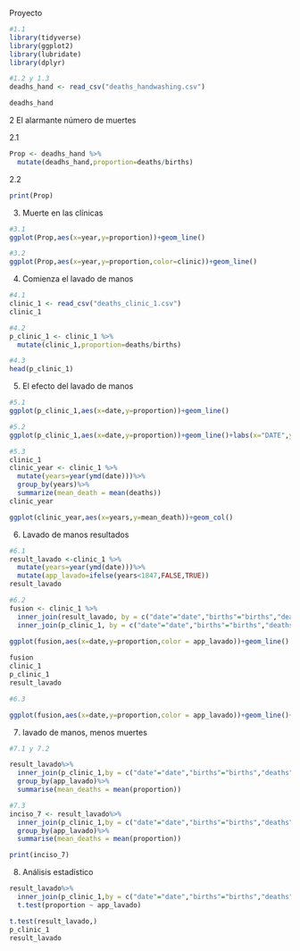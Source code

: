 Proyecto

```r
#1.1
library(tidyverse)
library(ggplot2)
library(lubridate)
library(dplyr)
```

```r
#1.2 y 1.3
deadhs_hand <- read_csv("deaths_handwashing.csv")

deadhs_hand

```

2 El alarmante número de muertes

2.1
```r
Prop <- deadhs_hand %>%
  mutate(deadhs_hand,proportion=deaths/births)
```

2.2
```r
print(Prop)
```
3. Muerte en las clínicas

```r
#3.1
ggplot(Prop,aes(x=year,y=proportion))+geom_line()
```

```r
#3.2
ggplot(Prop,aes(x=year,y=proportion,color=clinic))+geom_line()
```


4. Comienza el lavado de manos

```r
#4.1
clinic_1 <- read_csv("deaths_clinic_1.csv")
clinic_1
```


```r
#4.2
p_clinic_1 <- clinic_1 %>%
  mutate(clinic_1,proportion=deaths/births)
```


```r
#4.3
head(p_clinic_1)
```
5. El efecto del lavado de manos

```r
#5.1
ggplot(p_clinic_1,aes(x=date,y=proportion))+geom_line()
```

```r
#5.2
ggplot(p_clinic_1,aes(x=date,y=proportion))+geom_line()+labs(x="DATE",y="PROPORTION")
```


```r
#5.3
clinic_1
clinic_year <- clinic_1 %>%
  mutate(years=year(ymd(date)))%>%
  group_by(years)%>%
  summarize(mean_death = mean(deaths))
clinic_year
```


```r
ggplot(clinic_year,aes(x=years,y=mean_death))+geom_col()
```

6. Lavado de manos resultados

```r
#6.1
result_lavado <-clinic_1 %>%
  mutate(years=year(ymd(date)))%>%
  mutate(app_lavado=ifelse(years<1847,FALSE,TRUE))
result_lavado

```

```r
#6.2
fusion <- clinic_1 %>%
  inner_join(result_lavado, by = c("date"="date","births"="births","deaths"="deaths"),suffix = c("_clinic","_lavado"))%>%
  inner_join(p_clinic_1, by = c("date"="date","births"="births","deaths"="deaths"),suffix = c("_clinic","_p"))
  
ggplot(fusion,aes(x=date,y=proportion,color = app_lavado))+geom_line()

fusion
clinic_1
p_clinic_1
result_lavado
```
```r
#6.3

ggplot(fusion,aes(x=date,y=proportion,color = app_lavado))+geom_line()+labs(x="FECHA",y="PROPORCIÓN")

```



7. lavado de manos, menos muertes

```r
#7.1 y 7.2

result_lavado%>%
  inner_join(p_clinic_1,by = c("date"="date","births"="births","deaths"="deaths"))%>%
  group_by(app_lavado)%>%
  summarise(mean_deaths = mean(proportion))
```

```r
#7.3
inciso_7 <- result_lavado%>%
  inner_join(p_clinic_1,by = c("date"="date","births"="births","deaths"="deaths"))%>%
  group_by(app_lavado)%>%
  summarise(mean_deaths = mean(proportion))

print(inciso_7)
```

8. Análisis estadístico
```r

result_lavado%>%
  inner_join(p_clinic_1,by = c("date"="date","births"="births","deaths"="deaths"))%>%
  t.test(proportion ~ app_lavado)

t.test(result_lavado,)
p_clinic_1
result_lavado
```






















